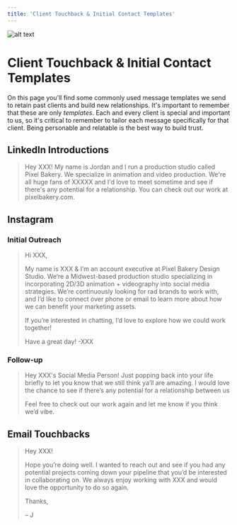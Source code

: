 ```yaml
---
title: 'Client Touchback & Initial Contact Templates'
---
```


![alt text](/img/screenshot.png)

# Client Touchback & Initial Contact Templates

On this page you'll find some commonly used message templates we send to retain past clients and build new relationships. It's important to remember that these are only _templates_. Each and every client is special and important to us, so it's critical to remember to tailor each message specifically for that client. Being personable and relatable is the best way to build trust.

## LinkedIn Introductions

> Hey XXX! My name is Jordan and I run a production studio called Pixel Bakery. We specialize in animation and video production. We're all huge fans of XXXXX and I'd love to meet sometime and see if there's any potential for a relationship. You can check out our work at pixelbakery.com.

## Instagram

### Initial Outreach

> Hi XXX,
>
> My name is XXX & I’m an account executive at Pixel Bakery Design Studio. We’re a Midwest-based production studio specializing in incorporating 2D/3D animation + videography into social media strategies. We’re continuously looking for rad brands to work with, and I’d like to connect over phone or email to learn more about how we can benefit your marketing assets.
>
> If you’re interested in chatting, I’d love to explore how we could work together!
>
> Have a great day! -XXX

### Follow-up

> Hey XXX's Social Media Person! Just popping back into your life briefly to let you know that we still think ya’ll are amazing. I would love the chance to see if there’s any potential for a relationship between us
>
> Feel free to check out our work again and let me know if you think we’d vibe.

## Email Touchbacks

> Hey XXX!
>
> Hope you’re doing well. I wanted to reach out and see if you had any potential projects coming down your pipeline that you’d be interested in collaborating on. We always enjoy working with XXX and would love the opportunity to do so again.
>
> Thanks,
>
> – J
